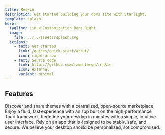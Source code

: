 ```yaml
---
title: Reskin
description: Get started building your docs site with Starlight.
template: splash
hero:
  tagline: Linux Customization Done Right
  image:
    file: ../../assets/splash.svg
  actions:
    - text: Get started
      link: /guides/quick-start/about/
      icon: right-arrow
    - text: Source code
      link: https://github.com/iamnotmega/reskin
      icon: external
      variant: minimal
---
```



## Features

<CardGrid stagger>
    <Card title="Open Marketplace" icon="add-document">
        Discover and share themes with a centralized, open-source marketplace.
    </Card>
    <Card title="Blazing Fast" icon="rocket">
        Enjoy a fluid, fast experience with an app built on the high-performance Tauri framework.
    </Card>
    <Card title="Easy to Use" icon="pencil">
        Redefine your desktop in minutes with a simple, intuitive user interface.
    </Card>
    <Card title="Secure by Design" icon="seti:lock">
        Rely on an app that is designed to be stable, safe, and secure. We believe your desktop should be personalized, not compromised.
    </Card>
</CardGrid>
